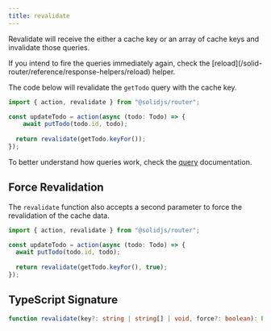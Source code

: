 ```yaml
---
title: revalidate
---
```


Revalidate will receive the either a cache key or an array of cache keys and invalidate those queries.

<Callout type="tip" name="Firing Queries Again">
If you intend to fire the queries immediately again, check the [reload](/solid-router/reference/response-helpers/reload) helper.
</Callout>

The code below will revalidate the `getTodo` query with the cache key.

```ts title="/actions/update-todo.ts"{4}
import { action, revalidate } from "@solidjs/router";

const updateTodo = action(async (todo: Todo) => {
	await putTodo(todo.id, todo);
	
  return revalidate(getTodo.keyFor());
});
```

To better understand how queries work, check the [query](/solid-router/reference/data-apis/query) documentation.

## Force Revalidation

The `revalidate` function also accepts a second parameter to force the revalidation of the cache data.

```ts title="/actions/update-todo.ts"{4}
import { action, revalidate } from "@solidjs/router";

const updateTodo = action(async (todo: Todo) => {
  await putTodo(todo.id, todo);
  
  return revalidate(getTodo.keyFor(), true);
});
```

## TypeScript Signature

```ts
function revalidate(key?: string | string[] | void, force?: boolean): Promise<void>;
```

